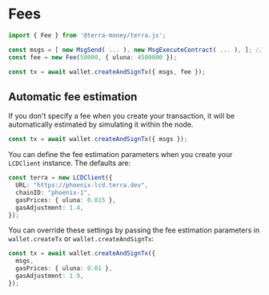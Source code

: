 # Fees

```ts
import { Fee } from '@terra-money/terra.js';

const msgs = [ new MsgSend( ... ), new MsgExecuteContract( ... ), ]; // messages
const fee = new Fee(50000, { uluna: 4500000 });

const tx = await wallet.createAndSignTx({ msgs, fee });
```

## Automatic fee estimation

If you don't specify a fee when you create your transaction, it will be automatically estimated by simulating it within the node.

```ts
const tx = await wallet.createAndSignTx({ msgs });
```

You can define the fee estimation parameters when you create your `LCDClient` instance. The defaults are:

```ts
const terra = new LCDClient({
  URL: "https://phoenix-lcd.terra.dev",
  chainID: "phoenix-1",
  gasPrices: { uluna: 0.015 },
  gasAdjustment: 1.4,
});
```

You can override these settings by passing the fee estimation parameters in `wallet.createTx` or `wallet.createAndSignTx`:

```ts
const tx = await wallet.createAndSignTx({
  msgs,
  gasPrices: { uluna: 0.01 },
  gasAdjustment: 1.9,
});
```
